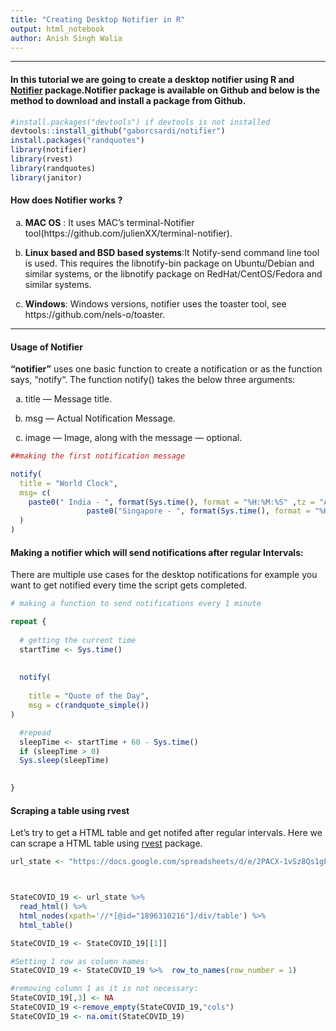 ```yaml
---
title: "Creating Desktop Notifier in R"
output: html_notebook
author: Anish Singh Walia
---
```


-------------




#### In this tutorial we are going to create a desktop notifier using R and [Notifier](https://github.com/gaborcsardi/notifier) package.Notifier package is available on Github and below is the method to download and install a package from Github.

```r

#install.packages("devtools") if devtools is not installed
devtools::install_github("gaborcsardi/notifier")
install.packages("randquotes")
library(notifier)
library(rvest)
library(randquotes)
library(janitor)


```


#### How does Notifier works ?

a) __MAC OS__ : It uses MAC's terminal-Notifier tool(https://github.com/julienXX/terminal-notifier).


b) __Linux based and BSD based systems__:It Notify-send command line tool is used. This requires the libnotify-bin package on Ubuntu/Debian and similar systems, or the libnotify package on RedHat/CentOS/Fedora and similar systems.

c) __Windows__: Windows versions, notifier uses the toaster tool, see https://github.com/nels-o/toaster.


----------------



#### Usage of Notifier

__"notifier"__ uses one basic function to create a notification or as the function says, “notify“. The function notify() takes the below three arguments:

a) title — Message title.

b) msg — Actual Notification Message.

c) image — Image, along with the message — optional.


```r

##making the first notification message

notify(
  title = "World Clock",
  msg= c(
    paste0(" India - ", format(Sys.time(), format = "%H:%M:%S" ,tz = "Asia/Calcutta"),"\n",
                 paste0("Singapore - ", format(Sys.time(), format = "%H:%M:%S" ,tz = "Asia/Singapore"),"\n"))
  )
)


```



#### Making a notifier which will send notifications after regular Intervals:

There are multiple use cases for the desktop notifications for example you want to get notified every time the script gets completed.

```r


# making a function to send notifications every 1 minute

repeat {
  
  # getting the current time
  startTime <- Sys.time() 
  
  
  notify(
    
    title = "Quote of the Day",
    msg = c(randquote_simple())
)

  #repead
  sleepTime <- startTime + 60 - Sys.time()
  if (sleepTime > 0)
  Sys.sleep(sleepTime)

  
}


```


#### Scraping a table using rvest

Let's try to get a HTML table and get notifed after regular intervals. Here we can scrape a HTML table using [rvest](r-bloggers.com/using-rvest-to-scrape-an-html-table/) package.


```r

url_state <- "https://docs.google.com/spreadsheets/d/e/2PACX-1vSz8Qs1gE_IYpzlkFkCXGcL_BqR8hZieWVi-rphN1gfrO3H4lDtVZs4kd0C3P8Y9lhsT1rhoB-Q_cP4/pubhtml"



StateCOVID_19 <- url_state %>%
  read_html() %>%
  html_nodes(xpath='//*[@id="1896310216"]/div/table') %>%
  html_table()

StateCOVID_19 <- StateCOVID_19[[1]]  

#Setting 1 row as column names:
StateCOVID_19 <- StateCOVID_19 %>%  row_to_names(row_number = 1)

#removing column 1 as it is not necessary:
StateCOVID_19[,3] <- NA
StateCOVID_19 <-remove_empty(StateCOVID_19,"cols")
StateCOVID_19 <- na.omit(StateCOVID_19)



```





